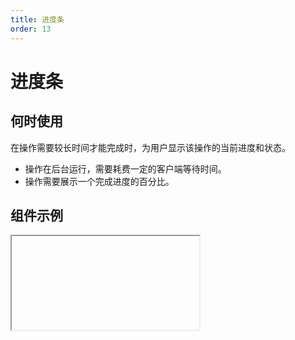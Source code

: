 ```yaml
---
title: 进度条
order: 13
---
```


# 进度条

## 何时使用

在操作需要较长时间才能完成时，为用户显示该操作的当前进度和状态。

- 操作在后台运行，需要耗费一定的客户端等待时间。
- 操作需要展示一个完成进度的百分比。

## 组件示例


<Iframe url="https://www.aliwork.com/developer/progress-v2?isRenderNav=false" />

## 组件属性


<AttrTable
  dataSource={[
    {
      attr: '尺寸',
      code: 'size',
      type: 'String',
      demo: '"large" ',
      dafault: '',
      desc: '可选值："small","middle","large"',
    },
    {
      attr: '形态',
      code: 'shape',
      type: 'String',
      demo: '"line" ',
      dafault: 'normal',
      desc: '可选值："line","circle"',
    },
    {
      attr: '百分比',
      code: 'percent',
      type: 'Number',
      demo: '10',
      dafault: '',
      desc: '支持 0 到 100，超出范围，渲染不正常 ',
    },
    {
      attr: '状态',
      code: 'state',
      type: 'String',
      demo: '"normal" ',
      dafault: 'click',
      desc: '可选值："normal", "success", "error"',
    },
    {
      attr: '边框',
      code: 'hasBorder',
      type: 'Boolean',
      demo: 'false',
      dafault: '',
      desc: '是否含有边框，只有条形支持，可选值:true,false',
    },
    {
      attr: '色彩阶段变化模式',
      code: 'progressive',
      type: 'Boolean',
      demo: 'false',
      dafault: '',
      desc: '颜色随数字变化，可选值:true,false',
    },
  ]}
/>

